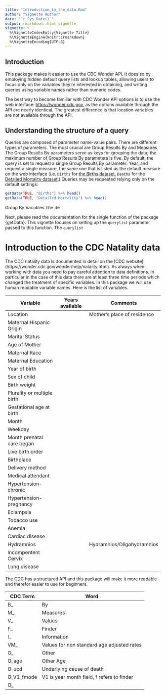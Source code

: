 ```yaml
---
title: "Introduction_to_the_data.Rmd"
author: "Vignette Author"
date: "`r Sys.Date()`"
output: rmarkdown::html_vignette
vignette: >
  %\VignetteIndexEntry{Vignette Title}
  %\VignetteEngine{knitr::rmarkdown}
  %\VignetteEncoding{UTF-8}
---
```

## Introduction
This package makes it easier to use the CDC Wonder API.  It does so by employing hidden default query lists and lookup tables, allowing users to focus only on the variables they're interested in obtaining, and writing queries using variable names rather than numeric codes.

The best way to become familiar with CDC Wonder API options is to use the web interface: [https://wonder.cdc.gov](https://wonder.cdc.gov), as the options available through the API are nearly identical. The greatest difference is that location variables are not available through the API.  

## Understanding the structure of a query  

Queries are composed of parameter name-value pairs. There are different types of parameters.  The most crucial are Group Results By and Measures. The Group Results By parameters serve as keys for grouping the data; the maximum number of Group Results By parameters is five.  By default, the query is set to request a single Group Results By parameter: Year, and request a single measure, the same one that is listed as the default measure on the web interface (i.e. `Births` for [the Births dataset](https://wonder.cdc.gov/controller/datarequest/D76), `Deaths` for the [Detailed Mortality dataset](https://wonder.cdc.gov/controller/datarequest/D76).) Queries may be requested relying only on the default settings:  
```r
getData(TRUE, "Births") %>% head()
getData(TRUE, "Detailed Mortality") %>% head()
```


Group By Variables
The de




Next, please read the documentation for the single function of the package {getData}. This vignette focuses on setting up the `querylist` parameter passed to this function. The `querylist`



# Introduction to the CDC Natality data

The CDC natality data is documented in detail on the [CDC website] 
(https://wonder.cdc.gov/wonder/help/natality.html).  As always when working with data you need to pay careful attention to data
definitions.  In particular in the case of this data there are at least three time periods which changed the treatment of 
specific variables.  In this package we will use human readable variable names.   Here is the list of variables.

  Variable                    | Years available | Comments
  ----------------------------|-----------------|---------------------------
  Location                   |                | Mother's place of residence  
  Maternal Hispanic Origin   |                 |  
  Marital Status             |                |  
  Age of Mother              ||  
  Maternal Race              ||  
  Maternal Education         ||  
  Year of birth |  |  
  Sex of child |  |  
  Birth weight |  |  
  Plurality or multiple birth |  |    
  Gestational age at birth   |  |  
  Month |  |  
  Weekday   |  |  
  Month prenatal care began |  |  
  Live birth order  |  |  
  Birthplace  |  |  
  Delivery method   |  |  
  Medical attendant   |  |  
  Hypertension-chronic |  |  
  Hypertension-pregnancy |  |  
  Eclampsia |  |  
  Tobacco use |  |  
  Anemia  |  |  
  Cardiac disease |  |  
  Hydramnios  |  | Hydramnios/Oligohydramnios
  Incompentent Cervix |   |  
  Lung disease   |  |  
  
  The CDC has a structured API and this package will make it more readable and therefor easier to use for beginners.
  
  CDC Term |   Word
  ---------|-----------
   B_    | By
   M_   | Measures
   V_    |  Values
   F_    | Finder
   I_   |  Information
   VM_   | Values for non standard age adjusted rates
   O_     |  Other 
   O_age |  Other Age  
   O_ucd  | Underlying cause of death  
   O_V1_fmode  | V1 is year month field, f refers to finder  
   O_   | 
   
   
   
   
